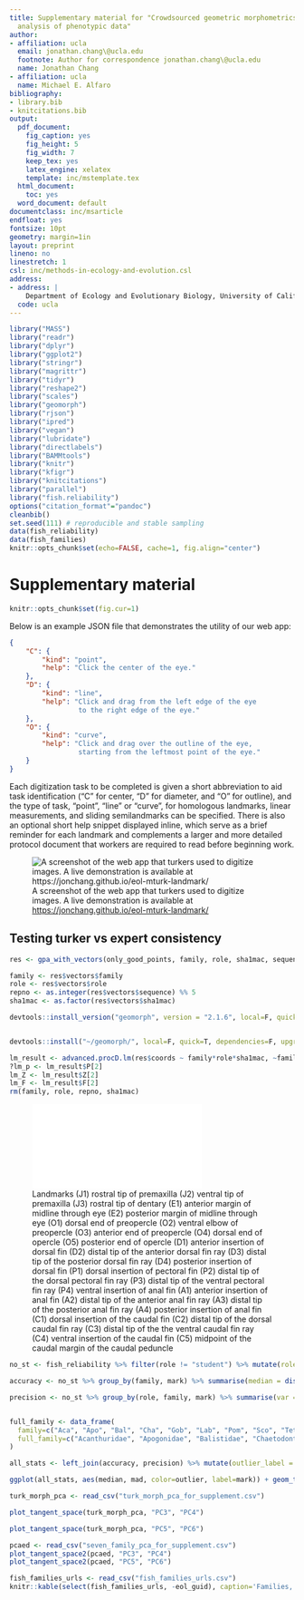 ```yaml
---
title: Supplementary material for "Crowdsourced geometric morphometrics enable rapid large-scale collection and
  analysis of phenotypic data"
author:
- affiliation: ucla
  email: jonathan.chang\@ucla.edu
  footnote: Author for correspondence jonathan.chang\@ucla.edu
  name: Jonathan Chang
- affiliation: ucla
  name: Michael E. Alfaro
bibliography:
- library.bib
- knitcitations.bib
output:
  pdf_document:
    fig_caption: yes
    fig_height: 5
    fig_width: 7
    keep_tex: yes
    latex_engine: xelatex
    template: inc/mstemplate.tex
  html_document:
    toc: yes
  word_document: default
documentclass: inc/msarticle
endfloat: yes
fontsize: 10pt
geometry: margin=1in
layout: preprint
lineno: no
linestretch: 1
csl: inc/methods-in-ecology-and-evolution.csl
address:
- address: |
    Department of Ecology and Evolutionary Biology, University of California, Los Angeles, CA, USA
  code: ucla
---
```


```r
library("MASS")
library("readr")
library("dplyr")
library("ggplot2")
library("stringr")
library("magrittr")
library("tidyr")
library("reshape2")
library("scales")
library("geomorph")
library("rjson")
library("ipred")
library("vegan")
library("lubridate")
library("directlabels")
library("BAMMtools")
library("knitr")
library("kfigr")
library("knitcitations")
library("parallel")
library("fish.reliability")
options("citation_format"="pandoc")
cleanbib()
set.seed(111) # reproducible and stable sampling
data(fish_reliability)
data(fish_families)
knitr::opts_chunk$set(echo=FALSE, cache=1, fig.align="center")
```

# Supplementary material

<!-- reset figure numbering for supplement -->

\renewcommand\thefigure{S\arabic{figure}}
\setcounter{figure}{0}
\renewcommand\thetable{S\arabic{table}}
\setcounter{table}{0}


```r
knitr::opts_chunk$set(fig.cur=1)
```

Below is an example JSON file that demonstrates the utility of our web app:

```json
{
    "C": {
        "kind": "point",
        "help": "Click the center of the eye."
    },
    "D": {
        "kind": "line",
        "help": "Click and drag from the left edge of the eye
                 to the right edge of the eye."
    },
    "O": {
        "kind": "curve",
        "help": "Click and drag over the outline of the eye,
                 starting from the leftmost point of the eye."
    }
}
```

Each digitization task to be completed is given a short abbreviation to aid task identification ("C" for center, "D" for diameter, and "O" for outline), and the type of task, "point", "line" or "curve", for homologous landmarks, linear measurements, and sliding semilandmarks can be specified. There is also an optional short help snippet displayed inline, which serve as a brief reminder for each landmark and complements a larger and more detailed protocol document that workers are required to read before beginning work.

![A screenshot of the web app that turkers used to digitize images. A live demonstration is available at <https://jonchang.github.io/eol-mturk-landmark/>](interface.png)


## Testing turker vs expert consistency

```r
res <- gpa_with_vectors(only_good_points, family, role, sha1mac, sequence)

family <- res$vectors$family
role <- res$vectors$role
repno <- as.integer(res$vectors$sequence) %% 5
sha1mac <- as.factor(res$vectors$sha1mac)

devtools::install_version("geomorph", version = "2.1.6", local=F, quick=T, dependencies=F, upgrade_dependencies=F, keep_source=T)


devtools::install("~/geomorph/", local=F, quick=T, dependencies=F, upgrade_dependencies=F, keep_source=T)

lm_result <- advanced.procD.lm(res$coords ~ family*role*sha1mac, ~family*sha1mac, iter=9)
?lm_p <- lm_result$P[2]
lm_Z <- lm_result$Z[2]
lm_F <- lm_result$F[2]
rm(family, role, repno, sha1mac)
```



![Landmarks (J1) rostral tip of premaxilla (J2) ventral tip of premaxilla (J3) rostral tip of dentary (E1) anterior margin of midline through eye (E2) posterior margin of midline through eye (O1) dorsal end of preopercle (O2) ventral elbow of preopercle (O3) anterior end of preopercle (O4) dorsal end of opercle (O5) posterior end of opercle (D1) anterior insertion of dorsal fin (D2) distal tip of the anterior dorsal fin ray (D3) distal tip of the posterior dorsal fin ray (D4) posterior insertion of dorsal fin (P1) dorsal insertion of pectoral fin (P2) distal tip of the dorsal pectoral fin ray (P3) distal tip of the ventral pectoral fin ray (P4) ventral insertion of anal fin (A1) anterior insertion of anal fin (A2) distal tip of the anterior anal fin ray (A3) distal tip of the posterior anal fin ray (A4) posterior insertion of anal fin (C1) dorsal insertion of the caudal fin (C2) distal tip of the dorsal caudal fin ray (C3) distal tip of the the ventral caudal fin ray (C4) ventral insertion of the caudal fin (C5) midpoint of the caudal margin of the caudal peduncle](landmark_figure/landmarks.pdf)


```r
no_st <- fish_reliability %>% filter(role != "student") %>% mutate(role = factor(role))

accuracy <- no_st %>% group_by(family, mark) %>% summarise(median = dist_2d(x, y, role)) %>% group_by(family) %>% mutate(outlier=upper_outlier(median, extreme = 2))

precision <- no_st %>% group_by(role, family, mark) %>% summarise(var = mad_2d(x, y)) %>% spread(role, var) %>% group_by(family, mark) %>% transmute(mad = log(turker / morphologist))


full_family <- data_frame(
  family=c("Aca", "Apo", "Bal", "Cha", "Gob", "Lab", "Pom", "Sco", "Tet"),
  full_family=c("Acanthuridae", "Apogonidae", "Balistidae", "Chaetodontidae", "Gobiidae", "Labridae", "Pomacentridae", "Scorpaenidae", "Tetraodontidae")
)

all_stats <- left_join(accuracy, precision) %>% mutate(outlier_label = ifelse(outlier, as.character(mark), NA))

ggplot(all_stats, aes(median, mad, color=outlier, label=mark)) + geom_text(size=2.5) + labs(x="Accuracy: median turker - median expert", y="Precision: log turker variance / expert variance ") + facet_wrap(~family) + scale_color_manual(values = c("black", "red")) + theme_bw() + theme(legend.position="none") + xlim(0, 230)
```

```r
turk_morph_pca <- read_csv("turk_morph_pca_for_supplement.csv")

plot_tangent_space(turk_morph_pca, "PC3", "PC4")
```

```r
plot_tangent_space(turk_morph_pca, "PC5", "PC6")
```

```r
pcaed <- read_csv("seven_family_pca_for_supplement.csv")
plot_tangent_space2(pcaed, "PC3", "PC4")
plot_tangent_space2(pcaed, "PC5", "PC6")
```

\clearpage


```r
fish_families_urls <- read_csv("fish_families_urls.csv")
knitr::kable(select(fish_families_urls, -eol_guid), caption='Families, species names, and links to the images hosted on Encyclopedia of Life for the section "Example: a phenomic pipeline for comparative phylogenetic analysis".')
```

